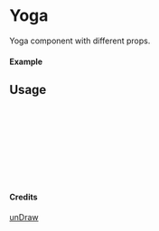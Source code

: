 
<Meta of={Yoga} title="unDraw/Yoga" />

# Yoga

Yoga component with different props.

#### Example

<Canvas of={Yoga.Primary} />

## Usage

```ts
import { Yoga } from "yadl-ui";

const Example = () => {
  return (
      <Yoga />
  );
};

export default Example;
```

#### Credits
[unDraw](https://undraw.co/illustrations)
